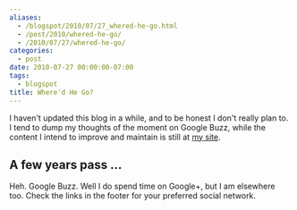 ```yaml
---
aliases:
  - /blogspot/2010/07/27_whered-he-go.html
  - /post/2010/whered-he-go/
  - /2010/07/27/whered-he-go/
categories:
  - post
date: 2010-07-27 00:00:00-07:00
tags:
  - blogspot
title: Where'd He Go?
---
```


I haven't updated this blog in a while, and to be honest I don't really plan to. I tend to dump my thoughts of the moment on
Google Buzz, while the content I intend to improve and maintain
is still at [my site](/).

## A few years pass ...

Heh. Google Buzz. Well I do spend time on Google+, but I am elsewhere too.
Check the links in the footer for your preferred social network.
